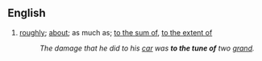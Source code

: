 ==English==

{{idiom2}}
# [[roughly]]; [[about]]; as much as; [[to the sum of]], [[to the extent of]]
#: ''The damage that he did to his [[car]] was '''to the tune of''' two [[grand]].''